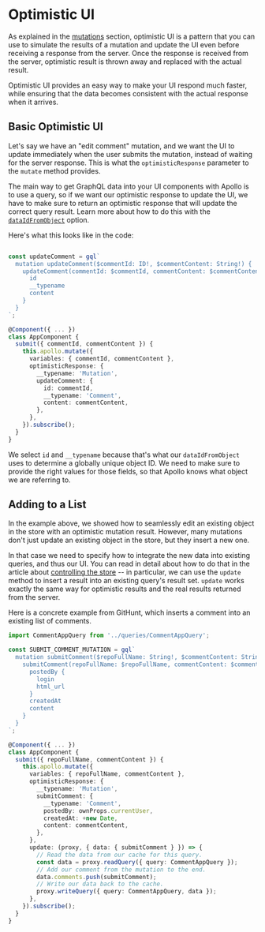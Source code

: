 # Optimistic UI

As explained in the [mutations](../basics/mutations#optimistic-ui) section, optimistic UI is a pattern that you can use to simulate the results of a mutation and update the UI even before receiving a response from the server. Once the response is received from the server, optimistic result is thrown away and replaced with the actual result.

Optimistic UI provides an easy way to make your UI respond much faster, while ensuring that the data becomes consistent with the actual response when it arrives.

## Basic Optimistic UI

Let's say we have an "edit comment" mutation, and we want the UI to update immediately when the user submits the mutation, instead of waiting for the server response. This is what the `optimisticResponse` parameter to the `mutate` method provides.

The main way to get GraphQL data into your UI components with Apollo is to use a query, so if we want our optimistic response to update the UI, we have to make sure to return an optimistic response that will update the correct query result. Learn more about how to do this with the [`dataIdFromObject`](../features/cache-updates#normalization-with-dataidfromobject) option.

Here's what this looks like in the code:

```ts

const updateComment = gql`
  mutation updateComment($commentId: ID!, $commentContent: String!) {
    updateComment(commentId: $commentId, commentContent: $commentContent) {
      id
      __typename
      content
    }
  }
`;

@Component({ ... })
class AppComponent {
  submit({ commentId, commentContent }) {
    this.apollo.mutate({
      variables: { commentId, commentContent },
      optimisticResponse: {
        __typename: 'Mutation',
        updateComment: {
          id: commentId,
          __typename: 'Comment',
          content: commentContent,
        },
      },
    }).subscribe();
  }
}
```

We select `id` and `__typename` because that's what our `dataIdFromObject` uses to determine a globally unique object ID. We need to make sure to provide the right values for those fields, so that Apollo knows what object we are referring to.

## Adding to a List

In the example above, we showed how to seamlessly edit an existing object in the store with an optimistic mutation result. However, many mutations don't just update an existing object in the store, but they insert a new one.

In that case we need to specify how to integrate the new data into existing queries, and thus our UI. You can read in detail about how to do that in the article about [controlling the store](./cache-updates) -- in particular, we can use the `update` method to insert a result into an existing query's result set. `update` works exactly the same way for optimistic results and the real results returned from the server.

Here is a concrete example from GitHunt, which inserts a comment into an existing list of comments.

```ts
import CommentAppQuery from '../queries/CommentAppQuery';

const SUBMIT_COMMENT_MUTATION = gql`
  mutation submitComment($repoFullName: String!, $commentContent: String!) {
    submitComment(repoFullName: $repoFullName, commentContent: $commentContent) {
      postedBy {
        login
        html_url
      }
      createdAt
      content
    }
  }
`;

@Component({ ... })
class AppComponent {
  submit({ repoFullName, commentContent }) {
    this.apollo.mutate({
      variables: { repoFullName, commentContent },
      optimisticResponse: {
        __typename: 'Mutation',
        submitComment: {
          __typename: 'Comment',
          postedBy: ownProps.currentUser,
          createdAt: +new Date,
          content: commentContent,
        },
      },
      update: (proxy, { data: { submitComment } }) => {
        // Read the data from our cache for this query.
        const data = proxy.readQuery({ query: CommentAppQuery });
        // Add our comment from the mutation to the end.
        data.comments.push(submitComment);
        // Write our data back to the cache.
        proxy.writeQuery({ query: CommentAppQuery, data });
      },
    }).subscribe();
  }
}
```
